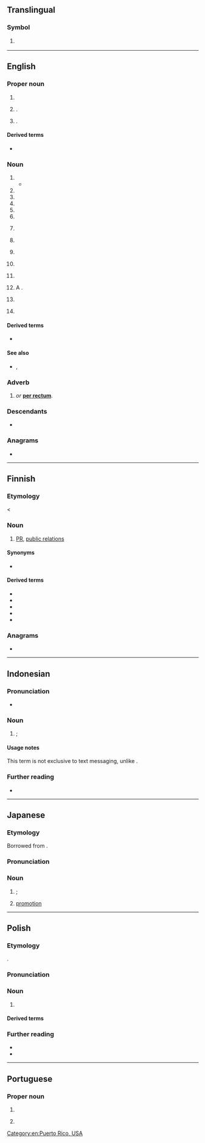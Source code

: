 {{also|pr|Pr|.pr|-pr-|P.R.|Pr.|pr.}}
{{character info|㏚}}
==Translingual==

===Symbol===
{{mul-symbol}}

# {{ISO 3166|1|2|Puerto Rico}}
#: {{syn|mul|PRI|qq1={{w|ISO 3166-1 alpha-3|alpha-3}}}}

----

==English==

===Proper noun===
{{en-proper noun}}

# {{initialism of|en|[[Port Republic]], [[New Jersey]]}}
# {{abbreviation of|en|[[Paraná]]}} {{place|en|state|c/Brazil}}.
# {{initialism of|en|[[Puerto Rico]]}} {{place|en|territory|c/USA}}.

====Derived terms====
* {{sense|Puerto Rico}} {{l|en|PRUSVI}}

===Noun===
{{en-noun|~}}

# {{initialism of|en|public relations}}
#* {{quote-journal|en|date=2021 January 27|author=Christian Wolmar|title=Little-used stations|journal=RAIL|issue=923|page=46|text=Well, let me reiterate them and then explain why, in my view, this response is bad '''PR'''.}} 
# {{initialism of|en|proportional representation}}
# {{initialism of|en|[[permanent]] [[residence]]}}
# {{initialism of|en|[[police]] [[report]]}}
# {{initialism of|en|[[personal]] [[representative]]}}
# {{initialism of|en|[[personal]] [[recognizance]] (bond)}}
# {{lb|en|sports}} {{initialism of|en|personal record}}
# {{lb|en|computing}} {{initialism of|en|[[pull]] [[request]]}}
# {{lb|en|tennis}} {{initialism of|en|[[protected]] [[ranking]]}}
# {{lb|en|protein}} {{initialism of|en|progesterone receptor}}
# {{lb|en|hematology}} {{initialism of|en|prothrombin ratio}}
# {{lb|en|medicine}} A {{l|en|PR interval}}.
# {{lb|en|electronics}} {{abbreviation of|en|preset}}
# {{lb|en|sports}} {{initialism of|en|[[Paralympic]] [[record]]}}

====Derived terms====
* {{sense|public relations}} {{l|en|PR-friendly}}

====See also====
* {{sense|prothrombin ratio}} {{l|en|PT}}, {{l|en|INR}}

===Adverb===
{{en-adv|-}}

# {{lb|en|medicine}} {{initialism of|en|per rectal|nodot=1}} ''or'' '''[[per rectum]]'''.

===Descendants===
* {{desc|ka|პიარი}}

===Anagrams===
* {{anagrams|en|a=pr|R/P|RP|Rp}}

[[Category:en:Puerto Rico, USA]]

----

==Finnish==

===Etymology===
< {{bor|fi|en|PR}}

===Noun===
{{fi-noun}}

# [[#English|PR]], [[public relations]] {{gloss|communication by a person or an organization with the purpose of creating a favorable public image}}

====Synonyms====
* {{l|fi|suhdetoiminta}}

====Derived terms====
* {{l|fi|PR-kampanja}}
* {{l|fi|PR-mies}}
* {{l|fi|PR-nainen}}
* {{l|fi|PR-osasto}}
* {{l|fi|PR-toimisto}}

===Anagrams===
* {{anagrams|fi|a=pr|r.p.|rp.}}

----

==Indonesian==

===Pronunciation===
* {{IPA|id|/pɛ.ɛr/}}

===Noun===
{{id-noun}}

# {{l|en|HW}}; {{abbreviation of|id|pekerjaan rumah|t=homework}}

====Usage notes====
This term is not exclusive to text messaging, unlike {{l|en|English}} {{m|en|HW}}.

===Further reading===
* {{R:KBBI Daring}}

----

==Japanese==

===Etymology===
Borrowed from {{bor|ja|en|PR|sort=ひーあーる''}}.

===Pronunciation===
{{ja-pron|ピーアール|acc=3}}

===Noun===
{{ja-noun|ピー%アール}}

# {{syn of|ja|パブリック・リレーションズ|tr=paburikku rirēshonzu||[[public relations]]}}; {{l|en|PR}}
# [[promotion]]

----

==Polish==
{{wp|lang=pl}}

===Etymology===
{{bor+|pl|en|PR}}.

===Pronunciation===
{{pl-p|pi-ar|h=P.R|a=LL-Q809 (pol)-Poemat-PR.wav}}

===Noun===
{{pl-noun|m-in|indecl=yes}}

# {{l|en|PR}} {{gl|communication by a person or an organization with the purpose of creating a favorable public image}}
#: {{syn|pl|public relations}}

====Derived terms====
{{col3|pl|title=adjectives|PR-owski|piarowski}}
{{col3|pl|title=nouns|PR-owiec|piarowiec}}

===Further reading===
* {{R:pl:WSJP}}
* {{R:pl:PWN}}

----

==Portuguese==

===Proper noun===
{{pt-proper noun|m}}

# {{initialism of|pt|[[presidente|Presidente]] da [[república|República]]}}
# {{lb|pt|Brazil}} {{abbreviation of|pt|Paraná}} {{gloss|Brazilian state}}